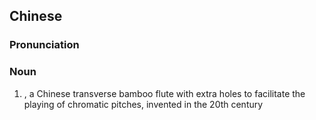 ==Chinese==
{{zh-forms}}
{{wikipedia|lang=zh}}

===Pronunciation===
{{zh-pron
|m=xīndí
|cat=n
}}

===Noun===
{{zh-noun}}

# {{lb|zh|music}} {{w|Xindi (instrument)|xindi}}, a Chinese transverse bamboo flute with extra holes to facilitate the playing of chromatic pitches, invented in the 20th century